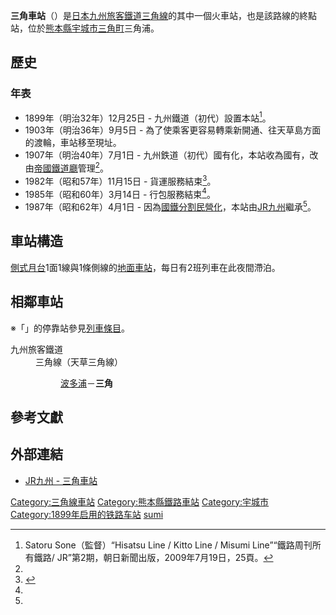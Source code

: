 {{NoteTA |G1=Railway |G2=Transport
|1=zh-hans:三角站; zh-hk:三角站; zh-tw:三角車站;}}
{{日本車站資訊
| 公司色 = red
| 文字色 = 
| 站名 = 三角站
| 圖片 = Misumi Station 20170103-3.jpg
| pxl = 
| 圖片說明 = 站房
| 日文原名 = 三角
| 平假名 = みすみ
| 羅馬拼音 = Misumi
| 電報略號 = ミス
| 所屬公司 = [[File:JR_logo_(kyushu).svg|23px]][[九州旅客鐵道|九州旅客鐵道]]（JR九州）
| 所在地 = [[熊本縣|熊本縣]][[宇城市|宇城市]][[三角町|三角町]]三角浦1159-1
| 啟用年月日 = 1899年（[[明治|明治]]32年）12月25日
| 車站構造 = [[地面車站|地面車站]]
| 月台配置 = 1面1線
| 廢站年月日 = 
| 上下車人次 = 846
| 乘客人數 = 
| 統計年度 = 2009年
| 停站路線數 = 1
| 所屬路線 = [[三角線_(九州旅客鐵道)|三角線 (九州旅客鐵道)]]（天草三角線）
| 前一站 = [[波多浦站|波多浦]]
| 前一站距離 = 2.1
| 後一站距離 = 
| 後一站 = 
| 距離 = 25.6
| 起點站 = [[宇土站|宇土]]
| 備註 = 業務委託站<br/>設有[[綠窗口|綠窗口]]
| 全寬備註 = 
}}
'''三角車站'''（{{jpn|j=三角駅|hg=みすみえき|rm=Misumi eki|f=y}}）是[[日本|日本]][[九州旅客鐵道|九州旅客鐵道]][[三角線_(JR九州)|三角線]]的其中一個火車站，也是該路線的終點站，位於[[熊本縣|熊本縣]][[宇城市|宇城市]][[三角町|三角町]]三角浦。

== 歷史 ==

=== 年表 ===

* 1899年（明治32年）12月25日 - 九州鐵道（初代）設置本站<ref name=":0">Satoru Sone（監督）“Hisatsu Line / Kitto Line / Misumi Line”“鐵路周刊所有鐵路/ JR”第2期，朝日新聞出版，2009年7月19日，25頁。</ref>。
* 1903年（明治36年）9月5日 - 為了使乘客更容易轉乘新開通、往天草島方面的渡輪，車站移至現址。
* 1907年（明治40年）7月1日 - 九州鉄道（初代）國有化，本站收為國有，改由[[帝國鐵道廳|帝國鐵道廳]]管理<ref name=":0" />。
* 1982年（昭和57年）11月15日 - 貨運服務結束<ref name=":1">{{Cite book|edition=Shohan|chapter=Teishajō hensen daijiten. Kokutetsu JR hen.|url=https://www.worldcat.org/oclc/41362424|publisher=JTB|date=1998|location=Tōkyō|isbn=4-533-02980-9|oclc=41362424|last=Nihon Kōtsū Kōsha|last2=日本交通公社.}}</ref>。
* 1985年（昭和60年）3月14日 - 行包服務結束<ref name=":1" />。
* 1987年（昭和62年）4月1日 - 因為[[國鐵分割民營化|國鐵分割民營化]]，本站由[[JR九州|JR九州]]繼承<ref name=":0" />。

== 車站構造 ==
[[側式月台|側式月台]]1面1線與1條側線的[[地面車站|地面車站]]，每日有2班列車在此夜間滯泊。
== 相鄰車站 ==
※{{link-ja|Joyful Train|ジョイフルトレイン|臨時觀光特急}}「{{link-ja|A列車前進|A列車で行こう (列車)|A列車前進}}」的停靠站參見[[A列車前進|列車條目]]。
; 九州旅客鐵道
: 三角線（天草三角線）
:: [[波多浦站|波多浦]]－'''三角'''

== 參考文獻 ==
<references />

==外部連結==
* [https://www.jrkyushu.co.jp/railway/station/1191882_1601.html JR九州 - 三角車站] {{Wayback|url=https://www.jrkyushu.co.jp/railway/station/1191882_1601.html |date=20211210110352 }}{{ja}}

{{三角線}}

{{coord|32.60788333|130.4697|format=dms|display=title|type:railwaystation_region:JP_scale:10000}}

{{DEFAULTSORT:Misumi}}
[[Category:三角線車站|Category:三角線車站]]
[[Category:熊本縣鐵路車站|Category:熊本縣鐵路車站]]
[[Category:宇城市|Category:宇城市]]
[[Category:1899年启用的铁路车站|Category:1899年启用的铁路车站]]
[[Category:日本鐵路車站_Mi|sumi]]